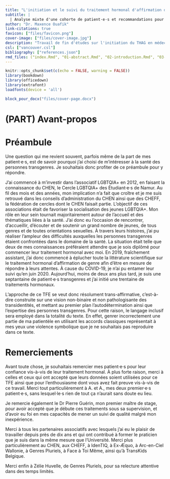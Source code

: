 ```yaml
---
title: "L'initiation et le suivi du traitement hormonal d'affirmation de genre en médecine générale"
subtitle: |
  | Analyse mixte d'une cohorte de patient·e·s et recommandations pour la pratique clinique
author: "Dr. Maxence Ouafik"
link-citations: true
favicon: ["files/favicon.png"]
cover-image: ["files/cover-image.jpg"]
description: "Travail de fin d'études sur l'initiation du THAG en médecine générale"
csl: ["vancouver.csl"]
bibliography: ["references.json"]
rmd_files: ("index.Rmd", "01-abstract.Rmd", "02-introduction.Rmd", "03-methodology.Rmd", "04-results.Rmd", "05-discussion.Rmd", "06-conclusion.Rmd", "07-references.Rmd", "08-appendix.Rmd")
---
```


```r
knitr::opts_chunk$set(c(echo = FALSE, warning = FALSE))
library(bookdown)
library(officedown)
library(extrafont)
loadfonts(device = 'all')
```

```r
block_pour_docx("files/cover-page.docx")

```

\newpage

# (PART) Avant-propos {.unnumbered}

# Préambule

Une question qui me revient souvent, parfois même de la part de mes patient·e·s, est de savoir pourquoi j'ai choisi de m'intéresser à la santé des personnes transgenres. Je souhaitais donc profiter de ce préambule pour y répondre.

J'ai commencé à m'investir dans l'associatif LGBTQIA+ en 2012, en faisant la connaissance du CHEN, le Cercle LGBTQIA+ des Étudiant·e·s de Namur. Au fil des mois et des années, mon implication n'a fait que croître et je me suis retrouvé dans les conseils d'administration du CHEN ainsi que des CHEFF, la fédération de cercles dont le CHEN faisait partie. L'objectif de ces associations était de favoriser la socialisation des jeunes LGBTQIA+. Mon rôle en leur sein tournait majoritairement autour de l'accueil et des thématiques liées à la santé. J'ai donc eu l'occasion de rencontrer, d'accueillir, d'écouter et de soutenir un grand nombre de jeunes, de tous genres et de toutes orientations sexuelles. À travers leurs histoires, j'ai pu réaliser l'ampleur des difficultés auxquelles les personnes transgenres étaient confrontées dans le domaine de la santé. La situation était telle que deux de mes connaissances préféraient attendre que je sois diplômé pour commencer leur traitement hormonal avec moi. En 2019, fraîchement assistant, j'ai donc commencé à éplucher toute la littérature scientifique sur le traitement hormonal d'affirmation de genre afin d'être en mesure de répondre à leurs attentes. À cause du COVID-19, je n'ai pu entamer leur suivi qu'en juin 2020. Aujourd'hui, moins de deux ans plus tard, je suis une septantaine de patient·e·s transgenres et j'ai initié une trentaine de traitements hormonaux.

L'approche de ce TFE se veut donc résolument trans-affirmative, c'est-à-dire construite sur une vision non-binaire et non pathologisante des transidentités, et mettant au premier plan l'autodétermination ainsi que l'expertise des personnes transgenres. Pour cette raison, le langage inclusif sera employé dans la totalité du texte. En effet, genrer incorrectement une partie de ma patientèle en utilisant les accords classiques représentait à mes yeux une violence symbolique que je ne souhaitais pas reproduire dans ce texte.

\newpage

# Remerciements {#remerciements .unnumbered}

Avant toute chose, je souhaitais remercier mes patient·e·s pour leur confiance vis-à-vis de leur traitement hormonal. À plus forte raison, merci à celles et ceux qui ont accepté que leurs données soient utilisées pour ce TFE ainsi que pour l'enthousiasme dont vous avez fait preuve vis-à-vis de ce travail. Merci tout particulièrement à A. et A., mes deux premier·e·s patient·e·s, sans lesquel·le·s rien de tout ça n'aurait sans doute eu lieu.

Je remercie également le Dr Pierre Guérin, mon premier maître de stage, pour avoir accepté que je débute ces traitements sous sa supervision, et d'avoir eu foi en mes capacités de mener un suivi de qualité malgré mon inexpérience.

Merci à tous les partenaires associatifs avec lesquels j'ai eu le plaisir de travailler depuis près de dix ans et qui ont contribué à former le praticien que je suis dans la même mesure que l'Université. Merci plus particulièrement au CHEN, aux CHEFF, à IdenTIQ, à Ex-Æquo, à Arc-en-Ciel Wallonie, à Genres Pluriels, à Face à Toi Même, ainsi qu'à TransKids Belgique.

Merci enfin à Zélie Huvelle, de Genres Pluriels, pour sa relecture attentive dans des temps limités.

\newpage
